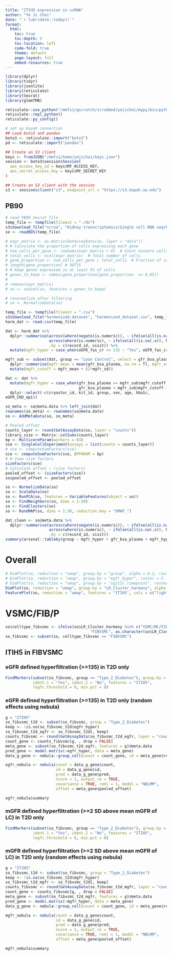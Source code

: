 ```yaml
---
title: "ITIH5 expression in scRNA"
author: "Ye Ji Choi"
date: "`r lubridate::today()`"
format: 
  html:
    toc: true
    toc-depth: 5
    toc-location: left
    code-fold: true
    theme: default
    page-layout: full
    embed-resources: true
---
```


```r
library(dplyr)
library(tidyr)
library(jsonlite)
library(reticulate)
library(Seurat)
library(glmmTMB)
```

```r
reticulate::use_python("/mmfs1/gscratch/scrubbed/yejichoi/mypy/bin/python", required = T)
reticulate::repl_python()
reticulate::py_config()
```

```r
# set up Kopah connection
## Load boto3 and pandas
boto3 <- reticulate::import("boto3")
pd <- reticulate::import("pandas")

## Create an S3 client
keys <- fromJSON("/mmfs1/home/yejichoi/keys.json")
session <- boto3$session$Session(
  aws_access_key_id = keys$MY_ACCESS_KEY,
  aws_secret_access_key = keys$MY_SECRET_KEY
)

## Create an S3 client with the session
s3 <- session$client("s3", endpoint_url = "https://s3.kopah.uw.edu")
```

## PB90
```r
# read PB90 Seurat file
temp_file <- tempfile(fileext = ".rds")
s3$download_file("scrna", "Kidney transcriptomics/Single cell RNA seq/PB_90_RPCAFix_Metadata_LR_RM_kpmpV1labelled.rds", temp_file)
so <- readRDS(temp_file)

# expr_matrix <- as.matrix(GetAssayData(so, layer = "data"))
# # Calculate the proportion of cells expressing each gene
# num_cells_per_gene <- rowSums(expr_matrix > 0)  # Count nonzero cells per gene
# total_cells <- ncol(expr_matrix)  # Total number of cells
# gene_proportion <- num_cells_per_gene / total_cells  # Fraction of cells expressing each gene
# length(gene_proportion) # 30715
# # Keep genes expressed in at least 5% of cells
# genes_to_keep <- names(gene_proportion[gene_proportion  >= 0.05])
# 
# remove(expr_matrix)
# so <- subset(so, features = genes_to_keep)

# renormalize after filtering
# so <- NormalizeData(so)

temp_file <- tempfile(fileext = ".csv")
s3$download_file("harmonized.dataset", "harmonized_dataset.csv", temp_file)
harm_dat <- read.csv(temp_file)

dat <- harm_dat %>%
  dplyr::summarise(across(where(negate(is.numeric)), ~ ifelse(all(is.na(.x)), NA_character_, last(na.omit(.x)))),
                   across(where(is.numeric), ~ ifelse(all(is.na(.x)), NA_real_, mean(.x, na.rm = TRUE))),
                   .by = c(record_id, visit)) %>%
  mutate(egfr_hyper = case_when(eGFR_fas_cr >= 135 ~ "Yes", eGFR_fas_cr < 135 ~ "No"))

mgfr_sub <- subset(dat, group == "Lean Control", select = gfr_bsa_plasma) %>% dplyr::ungroup() %>%
  dplyr::summarise(mgfr_mean = mean(gfr_bsa_plasma, na.rm = T), mgfr_sd = sd(gfr_bsa_plasma, na.rm = T)) %>%
  mutate(mgfr_cutoff = mgfr_mean + (2*mgfr_sd))

dat <- dat %>%
  mutate(mgfr_hyper = case_when(gfr_bsa_plasma >= mgfr_sub$mgfr_cutoff ~ "Yes",
                                gfr_bsa_plasma < mgfr_sub$mgfr_cutoff ~ "No")) %>%
  dplyr::select(-c(cryostor_id, kit_id, group, sex, age, hba1c,
eGFR_CKD_epi))

so_meta <- so@meta.data %>% left_join(dat)
rownames(so_meta) <- rownames(so@meta.data)
so <- AddMetaData(so, so_meta)

# Pooled offset
counts_layer <- round(GetAssayData(so, layer = "counts"))
library_size <- Matrix::colSums(counts_layer)
bp <- MulticoreParam(workers = 63)
sce <- SingleCellExperiment(assays = list(counts = counts_layer))
# sce <- computeSumFactors(sce)
sce <- computeSumFactors(sce, BPPARAM = bp)
# # View size factors
sizeFactors(sce)
# Calculate offset → (size factors)
pooled_offset <- (sizeFactors(sce))
so$pooled_offset <- pooled_offset
```

```r
so <- NormalizeData(so)
so <- ScaleData(so)
so <- RunPCA(so, features = VariableFeatures(object = so))
so <- FindNeighbors(so, dims = 1:30)
so <- FindClusters(so)
so <- RunUMAP(so, dims = 1:30, reduction.key = "UMAP_")
```

```r
dat_clean <- so@meta.data %>%
  dplyr::summarise(across(where(negate(is.numeric)), ~ ifelse(all(is.na(.x)), NA_character_, last(na.omit(.x)))),
                   across(where(is.numeric), ~ ifelse(all(is.na(.x)), NA_real_, mean(.x, na.rm = TRUE))),
                   .by = c(record_id, visit))
summary(arsenal::tableby(group ~ mgfr_hyper + gfr_bsa_plasma + egfr_hyper + eGFR_fas_cr, data = dat_clean, test = F))
```

# Overall

```r
# DimPlot(so, reduction = "umap", group.by = "group", alpha = 0.2, raster = F)
# DimPlot(so, reduction = "umap", group.by = "egfr_hyper", raster = F, alpha = 0.2)
# DimPlot(so, reduction = "umap", group.by = "sglt2i_timepoint", raster = F, alpha = 0.2)
DimPlot(so, reduction = "umap", group.by = "LR_Cluster_harmony", alpha = 0.2, raster = F, label = T)
FeaturePlot(so, reduction = "umap", features = "ITIH5", cols = c("lightgray", "blue"), raster = F)
```

# VSMC/FIB/P

```r
so$celltype_fibvsmc <- ifelse(so$LR_Cluster_harmony %in% c("VSMC/MC/FIB"),
                                     "FIBVSMC", as.character(so$LR_Cluster_harmony))
so_fibvsmc <- subset(so, celltype_fibvsmc == "FIBVSMC")
```

## ITIH5 in FIBVSMC

### eGFR defined hyperfiltration (>=135) in T2D only

```r
FindMarkers(subset(so_fibvsmc, group == "Type_2_Diabetes"), group.by = "egfr_hyper",
            ident.1 = "Yes", ident.2 = "No", features = "ITIH5", 
            logfc.threshold = 0, min.pct = 0)
```

### eGFR defined hyperfiltration (>=135) in T2D only (random effects using nebula)

```r
g = "ITIH5"
so_fibvsmc_t2d <- subset(so_fibvsmc, group = "Type_2_Diabetes")
keep <- !is.na(so_fibvsmc_t2d$egfr_hyper)
so_fibvsmc_t2d_egfr <- so_fibvsmc_t2d[, keep]
counts_fibvsmc <- round(GetAssayData(so_fibvsmc_t2d_egfr, layer = "counts")) # load counts and round
count_gene <- counts_fibvsmc[g, , drop = FALSE]
meta_gene <- subset(so_fibvsmc_t2d_egfr, features = g)@meta.data
pred_gene <- model.matrix(~egfr_hyper, data = meta_gene)
data_g_gene <- nebula::group_cell(count = count_gene, id = meta_gene$record_id, pred = pred_gene)

egfr_nebula <- nebula(count = data_g_gene$count,
                      id = data_g_gene$id,
                      pred = data_g_gene$pred,
                      ncore = 1, output_re = TRUE, 
                      covariance = TRUE, reml = 1, model = "NBLMM", 
                      offset = meta_gene$pooled_offset)

egfr_nebula$summary
```

### mGFR defined hyperfiltration (>=2 SD above mean mGFR of LC) in T2D only

```r
FindMarkers(subset(so_fibvsmc, group == "Type_2_Diabetes"), group.by = "mgfr_hyper", 
            ident.1 = "Yes", ident.2 = "No", features = "ITIH5", 
            logfc.threshold = 0, min.pct = 0)
```

### mGFR defined hyperfiltration (>=2 SD above mean mGFR of LC) in T2D only (random effects using nebula)

```r
g = "ITIH5"
so_fibvsmc_t2d <- subset(so_fibvsmc, group = "Type_2_Diabetes")
keep <- !is.na(so_fibvsmc_t2d$mgfr_hyper)
so_fibvsmc_t2d_mgfr <- so_fibvsmc_t2d[, keep]
counts_fibvsmc <- round(GetAssayData(so_fibvsmc_t2d_mgfr, layer = "counts")) # load counts and round
count_gene <- counts_fibvsmc[g, , drop = FALSE]
meta_gene <- subset(so_fibvsmc_t2d_mgfr, features = g)@meta.data
pred_gene <- model.matrix(~mgfr_hyper, data = meta_gene)
data_g_gene <- nebula::group_cell(count = count_gene, id = meta_gene$record_id, pred = pred_gene)

mgfr_nebula <- nebula(count = data_g_gene$count,
                      id = data_g_gene$id,
                      pred = data_g_gene$pred,
                      ncore = 1, output_re = TRUE, 
                      covariance = TRUE, reml = 1, model = "NBLMM", 
                      offset = meta_gene$pooled_offset)

mgfr_nebula$summary
```
